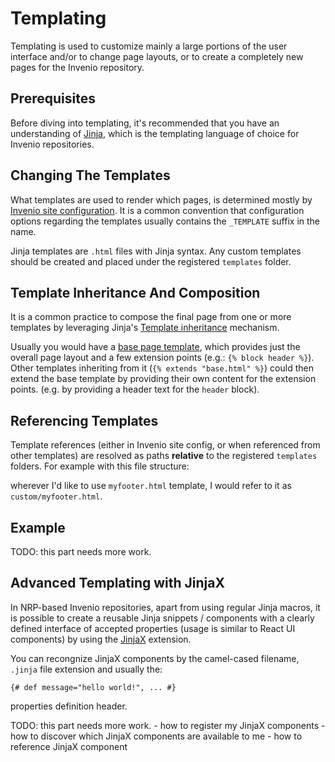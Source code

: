 
# Templating <Difficulty level="intermediate" />

Templating is used to customize mainly a large portions of the user interface and/or
to change page layouts, or to create a completely new pages for the Invenio repository.

## Prerequisites

Before diving into templating, it's recommended that you have an understanding of [Jinja](https://jinja.palletsprojects.com/en/stable/),
which is the templating language of choice for Invenio repositories.

## Changing The Templates

What templates are used to render which pages, is determined mostly by [Invenio site configuration](/customize/branding/theme#modifying-invenio-configuration).
It is a common convention that configuration options regarding the templates usually contains the `_TEMPLATE` suffix in the name.

Jinja templates are `.html` files with Jinja syntax. Any custom templates should be created and placed under the registered `templates` folder.

## Template Inheritance And Composition

It is a common practice to compose the final page from one or more templates by leveraging Jinja's [Template inheritance](https://jinja.palletsprojects.com/en/stable/templates/#template-inheritance) mechanism.

Usually you would have a [base page template](https://github.com/inveniosoftware/invenio-theme/blob/master/invenio_theme/templates/invenio_theme/page.html), which provides just the overall page layout and a few extension points (e.g.: `{% block header %}`).
Other templates inheriting from it (`{% extends "base.html" %}`) could then extend the base template by providing their own content for the extension points. (e.g. by providing a header text for the `header` block).

## Referencing Templates

Template references (either in Invenio site config, or when referenced from other templates) are resolved as paths **relative** to the registered `templates` folders.
For example with this file structure:

<FileTree>
  <FileTree.Folder name="myrepo" defaultOpen>
    <FileTree.Folder name="ui" defaultOpen>
        <FileTree.Folder name="branding" defaultOpen>
            <FileTree.Folder name="semantic-ui" defaultOpen>
              <FileTree.Folder name="templates" defaultOpen>
                <FileTree.Folder name="custom" defaultOpen>
                    <FileTree.File name="myfooter.html"/>
                </FileTree.Folder>
                </FileTree.Folder>
            </FileTree.Folder>
        </FileTree.Folder>
    </FileTree.Folder>
  </FileTree.Folder>
</FileTree>

wherever I'd like to use `myfooter.html` template, I would refer to it as `custom/myfooter.html`.

## Example

<Callout type="info">
TODO: this part needs more work.
</Callout>


## Advanced Templating with JinjaX

In NRP-based Invenio repositories, apart from using regular Jinja macros, it is possible to
create a reusable Jinja snippets / components with a clearly defined interface of accepted
properties (usage is similar to React UI components) by using the [JinjaX](https://github.com/jpsca/jinjax) extension.

You can recongnize JinjaX components by the camel-cased filename, `.jinja` file extension and usually the:
```jinja
{# def message="hello world!", ... #}
```
properties definition header.

<Callout type="info">
TODO: this part needs more work.
- how to register my JinjaX components
- how to discover which JinjaX components are available to me
- how to reference JinjaX component
</Callout>